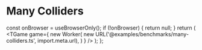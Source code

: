 # Many Colliders


  const onBrowser = useBrowserOnly();
  if (!onBrowser) {
    return null;
  }
  return (
    <TGame
      game={
        new Worker(
          new URL('@examples/benchmarks/many-colliders.ts', import.meta.url),
        )
      }
    />
  );
};

<Game />
